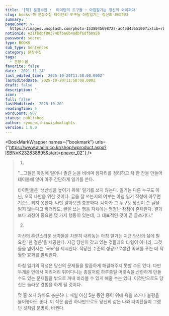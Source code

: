 ```yaml
---
title: '[책] 문장수집 :  타이탄의 도구들 : 아침일기는 정신의 와이퍼다'
slug: books-책-문장수집-타이탄의-도구들-아침일기는-정신의-와이퍼다
summary: ''
pageCover: >-
  https://images.unsplash.com/photo-1538045698727-ac45d4365100?ixlib=rb-4.0.3&q=85&fm=jpg&crop=entropy&cs=srgb
notionId: e31fbdbf88374bfba6b40dbf6dfb095b
password: secret
type: BOOKS
sub_type: Sentences
category: 문장수집
tags:
  - 문장수집
favorite: false
date: '2021-11-24'
last_edited_time: '2025-10-20T11:58:00.000Z'
lastEditedDate: 2025-10-20T11:58:00.000Z
draft: false
description: ''
icon: ''
full: false
lastModified: '2025-10-20'
readingTime: 5
wordCount: 907
status: published
author: ryoonwithinwisdomlights
version: 1.0.0
---
```


<BookMarkWrapper names={"bookmark"} urls={"https://www.aladin.co.kr/shop/wproduct.aspx?ISBN=K232838895&start=pnaver_02"} />

> 1.
>
> "...그들은 아침에 일어나 졸린 눈을 비비며 잠자리를 정리하고 차  한 잔을 만들어 테이블에 앉아 아주 간단하게 일기를 쓴다.
>
>
> 타이탄들은 '생산성을 높이기 위해' 일기를 쓰지 않는다. 일기는 다른 누구도 아닌, 오직 나만을 위한 것이다. 글을 잘 쓰는지의 여부는 아침 일기 작성에 아무런 기준도 되지 못한다. 나만 알아보면 충분하다. 나아가 그 누구도 당신이 쓴 글을 읽지 않는다고 하더라도, 글을 쓰는 행동 자체에는 엄청난 장점이 존재한다. 결과보다 과정이 중요한 몇 가지 행동이 있는데, 그 대표적인 것이 곧 글쓰기다."
>
>
> 2.
>
>
> 자신의 혼란스러운 생각들을 차분히 내려놓는 아침 일기는 지금 당신의 삶에 필요한 '한 걸음'을 제공한다. 지금 당신이 갖고 있는 것들과의 타협이 아니라, 그것들을 넘어서는 '극복'을 제시한다. 적당한 수준의 성공으로생긴 족쇄를 푸는 데 탁월한 효과를 발휘한다.
>
>
> 아침 일기의 작성은 당신의 문제들을 말끔하게 해결해주지 못할 수도 있다. 다만 두개골 안에서 이리저리 튀어다니는 총알처럼 하루종일 머릿속을 산란하게 만들 수도 있는 문제들을 밖으로 꺼내 바라볼 수 있게 해줄 수는 있다. 이것만으로도 당신은 놀라운 경험을 하게 될 것이다.
>
>
> 몇 줄 쓰지 않아도 충분하다. 매일 아침 5분 동안 종이 위에 욕을 쓰거나 불평을 늘어놓아도 좋다. 이 작은 습관 하나만으로도 당신의 삶은 나와 타이탄들이 그랬던 것처럼 분명히, 바뀐다.
>
>
